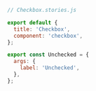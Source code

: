 ```js
// Checkbox.stories.js

export default {
  title: 'Checkbox',
  component: 'checkbox',
};

export const Unchecked = {
  args: {
    label: 'Unchecked',
  },
};
```
